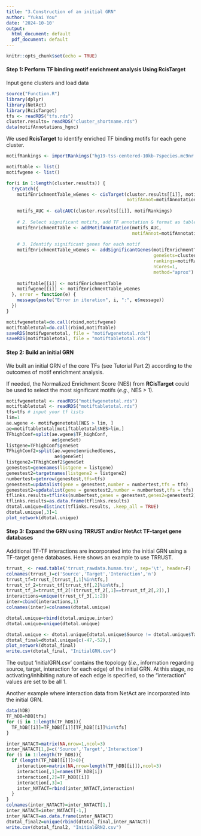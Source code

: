 ```yaml
---
title: "3.Construction of an initial GRN"
author: "Yukai You"
date: '2024-10-10'
output:
  html_document: default
  pdf_document: default
---
```


```r
knitr::opts_chunk$set(echo = TRUE)
```

#### Step 1: Perform TF binding motif enrichment analysis Using RcisTarget

Input gene clusters and load data

```r
source("Function.R")
library(dplyr)
library(NetAct)
library(RcisTarget)
tfs <- readRDS("tfs.rds")
cluster.results= readRDS("cluster_shortname.rds")
data(motifAnnotations_hgnc)

```

We used **RcisTarget** to identify enriched TF binding motifs for each gene cluster.

```r
motifRankings <- importRankings("hg19-tss-centered-10kb-7species.mc9nr.feather")

motiftable <- list()
motifwgene <- list()

for(i in 1:length(cluster.results)) {
  tryCatch({
    motifEnrichmentTable_wGenes <- cisTarget(cluster.results[[i]], motifRankings,
                                             motifAnnot=motifAnnotations_hgnc)
    
    motifs_AUC <- calcAUC(cluster.results[[i]], motifRankings)
    
    # 2. Select significant motifs, add TF annotation & format as table
    motifEnrichmentTable <- addMotifAnnotation(motifs_AUC, 
                                               motifAnnot=motifAnnotations_hgnc, nesThreshold = 1)
    
    # 3. Identify significant genes for each motif
    motifEnrichmentTable_wGenes <- addSignificantGenes(motifEnrichmentTable, 
                                                       geneSets=cluster.results[[i]],
                                                       rankings=motifRankings, 
                                                       nCores=1,
                                                       method="aprox")
    
    motiftable[[i]] <- motifEnrichmentTable
    motifwgene[[i]] <- motifEnrichmentTable_wGenes
  }, error = function(e) {
    message(paste("Error in iteration", i, ":", e$message))
  })
}

motifwgenetotal=do.call(rbind,motifwgene)
motiftabletotal=do.call(rbind,motiftable)
saveRDS(motifwgenetotal, file = "motifwgenetotal.rds")
saveRDS(motiftabletotal, file = "motiftabletotal.rds")

```

#### Step 2: Build an initial GRN

We built an initial GRN of the core TFs (see Tutorial Part 2) according to the outcomes of motif enrichment analysis.

If needed, the Normalized Enrichment Score (NES) from **RCisTarget** could be used to select the most significant motifs (*e.g.*, NES \> 1).

```r
motifwgenetotal <- readRDS("motifwgenetotal.rds")
motiftabletotal <- readRDS("motiftabletotal.rds")
tfs=tfs # input your tf lists
lim=1
ae.wgene <- motifwgenetotal[NES > lim, ]
ae=motiftabletotal[motiftabletotal$NES>lim,]
TFhighConf=split(ae.wgene$TF_highConf,
                 ae$geneSet)
listgene=TFhighConf$geneSet
TFhighConf2=split(ae.wgene$enrichedGenes,
                  ae$geneSet)
listgene2=TFhighConf2$geneSet
genestest=genenames(listgene = listgene)
genestest2=targetnames(listgene2 = listgene2)
numbertest=getnrow(genestest,tfs=tfs)
genestest=updatalist(gene = genestest,number = numbertest,tfs = tfs)
genestest2=updatalist(gene = genestest2,number = numbertest,tfs = tfs)
tflinks.results=tflinks(numbertest,genes = genestest,genes2=genestest2)
tflinks.results=as.data.frame(tflinks.results)
dtotal.unique=distinct(tflinks.results, .keep_all = TRUE)
dtotal.unique[,3]=1
plot_network(dtotal.unique)
```

#### Step 3: Expand the GRN using TRRUST and/or NetAct TF-target gene databases

Additional TF-TF interactions are incorporated into the initial GRN using a TF-target gene databases. Here shows an example to use TRRUST.

```r

trrust_ <- read.table('trrust_rawdata.human.tsv', sep='\t', header=F)
colnames(trrust_)=c('Source','Target','Interaction','n')
trrust_tf=trrust_[trrust_[,1]%in%tfs,]
trrust_tf_2=trrust_tf[trrust_tf[,2]%in%tfs,]  
trrust_tf_3=trrust_tf_2[!(trrust_tf_2[,1]==trrust_tf_2[,2]),]
interactions=unique(trrust_tf_3[,1:2])
inter=cbind(interactions,1)
colnames(inter)=colnames(dtotal.unique)

dtotal.unique=rbind(dtotal.unique,inter)
dtotal.unique=unique(dtotal.unique)

dtotal.unique <- dtotal.unique[dtotal.unique$Source != dtotal.unique$Target, ]
dtotal_final=dtotal.unique[c(-47,-52),]
plot_network(dtotal_final)
write.csv(dtotal_final, "InitialGRN.csv")

```

The output 'InitialGRN.csv' contains the topology (*i.e.*, information regarding source, target, interaction for each edge) of the initial GRN. At this stage, no activating/inhibiting nature of each edge is specified, so the "interaction" values are set to be all 1.

Another example where interaction data from NetAct are incorporated into the initial GRN.

```r
data(hDB)
TF_hDB=hDB[tfs]
for (i in 1:length(TF_hDB)){
  TF_hDB[[i]]=TF_hDB[[i]][TF_hDB[[i]]%in%tfs]
}

inter_NATACT=matrix(NA,nrow=1,ncol=3)
inter_NATACT[1,]=c('Source','Target','Interaction')
for (i in 1:length(TF_hDB)){
  if (length(TF_hDB[[i]])>0){
    interaction=matrix(NA,nrow=length(TF_hDB[[i]]),ncol=3)
    interaction[,1]=names(TF_hDB[i])
    interaction[,2]=TF_hDB[[i]]
    interaction[,3]=1
    inter_NATACT=rbind(inter_NATACT,interaction)
  }
}
colnames(inter_NATACT)=inter_NATACT[1,]
inter_NATACT=inter_NATACT[-1,]
inter_NATACT=as.data.frame(inter_NATACT)
dtotal_final2=unique(rbind(dtotal_final,inter_NATACT))
write.csv(dtotal_final2, "InitialGRN2.csv")
```
